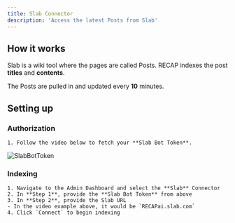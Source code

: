 ```yaml
---
title: Slab Connector
description: 'Access the latest Posts from Slab'
---
```


## How it works
Slab is a wiki tool where the pages are called Posts. RECAP indexes the post **titles** and **contents**.

The Posts are pulled in and updated every **10** minutes.


## Setting up
### Authorization
    1. Follow the video below to fetch your **Slab Bot Token**.
![SlabBotToken](/images/connectors/slab/SlabBotToken.gif)

### Indexing
    1. Navigate to the Admin Dashboard and select the **Slab** Connector
    2. In **Step 1**, provide the **Slab Bot Token** from above
    3. In **Step 2**, provide the Slab URL
    - In the video example above, it would be `RECAPai.slab.com`
    4. Click `Connect` to begin indexing
